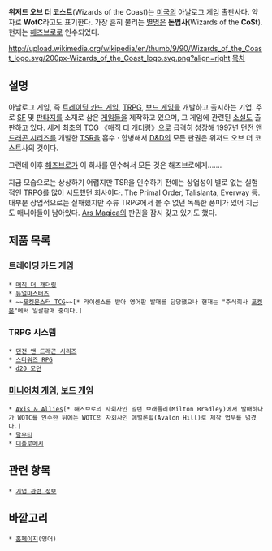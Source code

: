 '''위저드 오브 더 코스트'''(Wizards of the Coast)는 [[미국]]의 아날로그 게임 출판사다. 약자로 '''WotC'''라고도 표기한다. 가장 흔히 불리는 [[별명]]은 '''돈법사'''(Wizards of the '''Co$t'''). 현재는 [[해즈브로]]로 인수되었다.

http://upload.wikimedia.org/wikipedia/en/thumb/9/90/Wizards_of_the_Coast_logo.svg/200px-Wizards_of_the_Coast_logo.svg.png?align=right [[목차]]

== 설명 ==
아날로그 게임, 즉 [[트레이딩 카드 게임]], [[TRPG]], [[보드 게임]]을 개발하고 출시하는 기업. 주로 [[SF]] 및 [[판타지]]를 소재로 삼은 [[게임]]들을 제작하고 있으며, 그 게임에 관련된 [[소설]]도 출판하고 있다. 세계 최초의 [[TCG]] 《[[매직 더 개더링]]》으로 급격히 성장해 1997년 [[던전 앤 드래곤 시리즈]]를 개발한 [[TSR]]을 흡수 · 합병해서 [[D&D]]의 모든 판권은 위저드 오브 더 코스트사의 것이다.

그런데 이후 [[해즈브로]]가 이 회사를 인수해서 모든 것은 해즈브로에게…….

지금 모습으로는 상상하기 어렵지만 TSR을 인수하기 전에는 상업성이 별로 없는 실험적인 [[TRPG]]를 많이 시도했던 회사이다. The Primal Order, Talislanta, Everway 등. 대부분 상업적으로는 실패했지만 주류 TRPG에서 볼 수 없던 독특한 풍미가 있어 지금도 매니아들이 남아있다. [[Ars Magica]]의 판권을 잠시 갖고 있기도 했다.

== 제품 목록 ==
=== 트레이딩 카드 게임 ===
 * [[매직 더 개더링]]
 * [[듀얼마스터즈]]
 * ~~[[포켓몬스터 TCG]]~~[* 라이센스를 받아 영어판 발매를 담당했으나 현재는 "주식회사 [[포켓몬]]"에서 일괄판매 중이다.]

=== TRPG 시스템 ===
 * [[던전 앤 드래곤 시리즈]]
 * [[스타워즈 RPG]]
 * [[d20 모던]]

=== [[미니어처 게임]], [[보드 게임]] ===
 * [[Axis and Allies|Axis & Allies]][* 해즈브로의 자회사인 밀턴 브래들리(Milton Bradley)에서 발매하다가 WOTC를 인수한 뒤에는 WOTC의 자회사인 애벌론힐(Avalon Hill)로 제작 업무를 넘겼다.]
 * [[달무티]]
 * [[디플로메시]]

== 관련 항목 ==
 * [[기업 관련 정보]]

== 바깥고리 ==
 * [http://www.wizards.com/ 홈페이지](영어)
